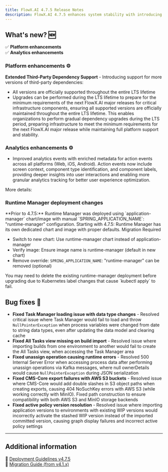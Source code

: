 ```yaml
---
title: FlowX.AI 4.7.5 Release Notes
description: FlowX.AI 4.7.5 enhances system stability with introducing support for more 3rd party dependency and introduces High Availability improvements with Redis Sentinel mode support to deliver a more reliable and scalable development experience! 🚀
---
```


## **What's new? 🆕**
             

✅ **Platform enhancements**                
✅ **Analytics enhancements**                           
           

### Platform enhancements ⚙️

**Extended Third-Party Dependency Support** - Introducing support for more versions of third-party dependencies:

* All versions are officially supported throughout the entire LTS lifetime
* Upgrades can be performed during the LTS lifetime to prepare for the minimum requirements of the next FlowX.AI major releases for critical infrastructure components, ensuring all supported versions are officially maintained throughout the entire LTS lifetime. This enables organizations to perform gradual dependency upgrades during the LTS period, preparing infrastructure to meet the minimum requirements for the next FlowX.AI major release while maintaining full platform support and stability.


### Analytics enhancements ⚙️

- Improved analytics events with enriched metadata for action events across all platforms (Web, iOS, Android). Action events now include screen context, component type identification, and component labels, providing deeper insights into user interactions and enabling more granular analytics tracking for better user experience optimization.


More details:

<CardGroup cols={2}>
<Card title="Angular Renderer" href="../../4.7.x/sdks/angular-renderer#analytics" icon="file"/>
<Card title="React Renderer" href="../../4.7.x/sdks/react-renderer.mdx#analytics" icon="file"/>
<Card title="iOS Renderer" href="../../4.7.x/sdks/ios-renderer.mdx#collecting-analytics-events" icon="file"/>
<Card title="Android Renderer" href="../../4.7.x/sdks/android-renderer.mdx#collecting-analytics-events" icon="file"/>
</CardGroup>


### Runtime Manager deployment changes

<Info>
**Prior to 4.7.5:** Runtime Manager was deployed using `application-manager` chart/image with manual `SPRING_APPLICATION_NAME`: "runtime-manager" configuration.
Starting with 4.7.5: Runtime Manager has its own dedicated chart and image with proper defaults.
</Info>

<Check>
Migration Required
</Check>

* Switch to new chart: Use runtime-manager chart instead of application-manager
* Verify image: Ensure image name is runtime-manager (default in new chart)
* Remove override: `SPRING_APPLICATION_NAME`: "runtime-manager" can be removed (optional)

<Warning>
You may need to delete the existing runtime-manager deployment before upgrading due to Kubernetes label changes that cause `kubectl apply` to fail.
</Warning>


## **Bug fixes** 🐞  

- **Fixed Task Manager loading issue with data type changes** - Resolved critical issue where Task Manager would fail to load and throw `NullPointerException`   when process variables were changed from date to string data types, even after updating the data model and clearing cache
- **Fixed All Tasks view missing on build import** - Resolved issue where importing builds from one environment to another would fail to create the All Tasks view, when accessing the Task Manager area
- **Fixed unassign operation causing runtime errors** - Resolved 500 Internal Server Error when accessing process data after performing unassign operations via Kafka messages, where null ownerDetails would cause `NullPointerException` during JSON serialization
- **Fixed CMS-Core export failures with AWS S3 buckets** - Resolved issue where CMS-Core would add double slashes in S3 object paths when creating exports, causing 404 NoSuchKey errors with AWS S3 (while working correctly with MinIO). Fixed path construction to ensure compatibility with both AWS S3 and MinIO storage backends
- **Fixed active policy version resolution** - Resolved issue where importing application versions to environments with existing WIP versions would incorrectly activate the stashed WIP version instead of the imported committed version, causing graph display failures and incorrect active policy settings


---

## **Additional information**  

📌 [Deployment Guidelines v4.7.5](./deployment-guidelines-v4.7.5)  
📌 [Migration Guide (from v4.1.x)](./migrating-from-v4.1.x-to-v4.7.5)  

